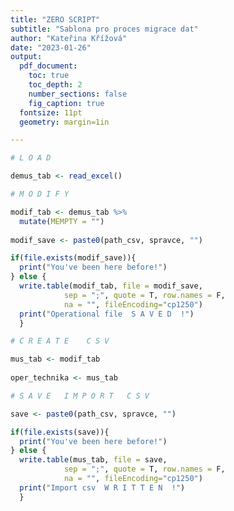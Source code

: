 ```yaml
---
title: "ZERO SCRIPT"
subtitle: "Sablona pro proces migrace dat"
author: "Kateřina Křížová"
date: "2023-01-26"
output:
  pdf_document:
    toc: true
    toc_depth: 2
    number_sections: false
    fig_caption: true
  fontsize: 11pt
  geometry: margin=1in

---
```


\newpage 

```r

# L O A D

demus_tab <- read_excel()

# M O D I F Y

modif_tab <- demus_tab %>% 
  mutate(MEMPTY = "") 
  
modif_save <- paste0(path_csv, spravce, "")

if(file.exists(modif_save)){
  print("You've been here before!")
} else {
  write.table(modif_tab, file = modif_save, 
            sep = ";", quote = T, row.names = F, 
            na = "", fileEncoding="cp1250")
  print("Operational file  S A V E D  !")
  }

# C R E A T E    C S V

mus_tab <- modif_tab 
  
oper_technika <- mus_tab

# S A V E   I M P O R T   C S V

save <- paste0(path_csv, spravce, "")

if(file.exists(save)){
  print("You've been here before!")
} else {
  write.table(mus_tab, file = save, 
            sep = ";", quote = T, row.names = F, 
            na = "", fileEncoding="cp1250")
  print("Import csv  W R I T T E N  !")
  }

```

